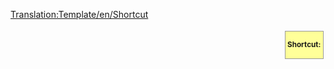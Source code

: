 <noinclude>[[Translation:Template/en/Shortcut]]</noinclude><noinclude></noinclude><div style="border: 1px solid #999; background: #ffff99; margin: .3em .3em .3em 1em; padding: 3px; float: right; font-size:smaller; font-weight:bold">
Shortcut:<br />{{{1|}}}
</div>